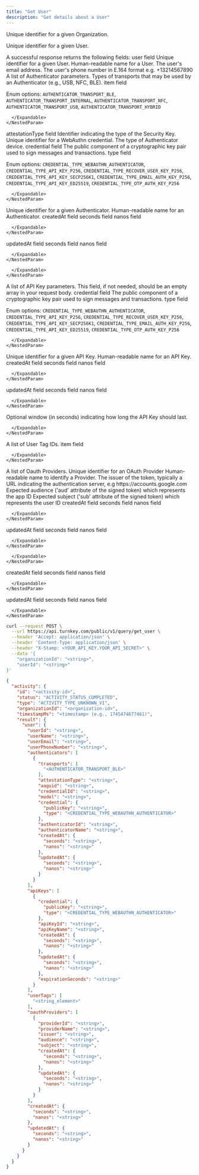```yaml
---
title: "Get User"
description: "Get details about a User"
---
```



<EndpointPath type="query" path="get_user" />

<Authorizations />

<H3Bordered text="Body" />

<ParamField body="organizationId" type="string" required={true}>

Unique identifier for a given Organization.
</ParamField>

<ParamField body="userId" type="string" required={true}>

Unique identifier for a given User.
</ParamField>


<H3Bordered text="Response" />
A successful response returns the following fields:

<ResponseField name="user" type="object" required={true}>
  user field
  <Expandable title="user details">
    <NestedParam parentKey="user" childKey="userId" type="string" required={true}>
Unique identifier for a given User.
</NestedParam>
<NestedParam parentKey="user" childKey="userName" type="string" required={true}>
Human-readable name for a User.
</NestedParam>
<NestedParam parentKey="user" childKey="userEmail" type="string" required={false}>
The user's email address.
</NestedParam>
<NestedParam parentKey="user" childKey="userPhoneNumber" type="string" required={false}>
The user's phone number in E.164 format e.g. +13214567890
</NestedParam>
<NestedParam parentKey="user" childKey="authenticators" type="array" required={true}>
      A list of Authenticator parameters.
      <Expandable title="authenticators details">
        <NestedParam parentKey="user.authenticators" childKey="transports" type="array" required={true}>
      Types of transports that may be used by an Authenticator (e.g., USB, NFC, BLE).
      <Expandable title="transports details">
        <NestedParam parentKey="user.authenticators.transports" childKey="item" type="enum" required={true}>
item field
  
Enum options: `AUTHENTICATOR_TRANSPORT_BLE`, `AUTHENTICATOR_TRANSPORT_INTERNAL`, `AUTHENTICATOR_TRANSPORT_NFC`, `AUTHENTICATOR_TRANSPORT_USB`, `AUTHENTICATOR_TRANSPORT_HYBRID`

</NestedParam>

      </Expandable>
    </NestedParam>
<NestedParam parentKey="user.authenticators" childKey="attestationType" type="string" required={true}>
attestationType field
</NestedParam>
<NestedParam parentKey="user.authenticators" childKey="aaguid" type="string" required={true}>
Identifier indicating the type of the Security Key.
</NestedParam>
<NestedParam parentKey="user.authenticators" childKey="credentialId" type="string" required={true}>
Unique identifier for a WebAuthn credential.
</NestedParam>
<NestedParam parentKey="user.authenticators" childKey="model" type="string" required={true}>
The type of Authenticator device.
</NestedParam>
<NestedParam parentKey="user.authenticators" childKey="credential" type="object" required={true}>
      credential field
      <Expandable title="credential details">
        <NestedParam parentKey="user.authenticators.credential" childKey="publicKey" type="string" required={true}>
The public component of a cryptographic key pair used to sign messages and transactions.
</NestedParam>
<NestedParam parentKey="user.authenticators.credential" childKey="type" type="enum" required={true}>
type field
  
Enum options: `CREDENTIAL_TYPE_WEBAUTHN_AUTHENTICATOR`, `CREDENTIAL_TYPE_API_KEY_P256`, `CREDENTIAL_TYPE_RECOVER_USER_KEY_P256`, `CREDENTIAL_TYPE_API_KEY_SECP256K1`, `CREDENTIAL_TYPE_EMAIL_AUTH_KEY_P256`, `CREDENTIAL_TYPE_API_KEY_ED25519`, `CREDENTIAL_TYPE_OTP_AUTH_KEY_P256`

</NestedParam>

      </Expandable>
    </NestedParam>
<NestedParam parentKey="user.authenticators" childKey="authenticatorId" type="string" required={true}>
Unique identifier for a given Authenticator.
</NestedParam>
<NestedParam parentKey="user.authenticators" childKey="authenticatorName" type="string" required={true}>
Human-readable name for an Authenticator.
</NestedParam>
<NestedParam parentKey="user.authenticators" childKey="createdAt" type="object" required={true}>
      createdAt field
      <Expandable title="createdAt details">
        <NestedParam parentKey="user.authenticators.createdAt" childKey="seconds" type="string" required={true}>
seconds field
</NestedParam>
<NestedParam parentKey="user.authenticators.createdAt" childKey="nanos" type="string" required={true}>
nanos field
</NestedParam>

      </Expandable>
    </NestedParam>
<NestedParam parentKey="user.authenticators" childKey="updatedAt" type="object" required={true}>
      updatedAt field
      <Expandable title="updatedAt details">
        <NestedParam parentKey="user.authenticators.updatedAt" childKey="seconds" type="string" required={true}>
seconds field
</NestedParam>
<NestedParam parentKey="user.authenticators.updatedAt" childKey="nanos" type="string" required={true}>
nanos field
</NestedParam>

      </Expandable>
    </NestedParam>

      </Expandable>
    </NestedParam>
<NestedParam parentKey="user" childKey="apiKeys" type="array" required={true}>
      A list of API Key parameters. This field, if not needed, should be an empty array in your request body.
      <Expandable title="apiKeys details">
        <NestedParam parentKey="user.apiKeys" childKey="credential" type="object" required={true}>
      credential field
      <Expandable title="credential details">
        <NestedParam parentKey="user.apiKeys.credential" childKey="publicKey" type="string" required={true}>
The public component of a cryptographic key pair used to sign messages and transactions.
</NestedParam>
<NestedParam parentKey="user.apiKeys.credential" childKey="type" type="enum" required={true}>
type field
  
Enum options: `CREDENTIAL_TYPE_WEBAUTHN_AUTHENTICATOR`, `CREDENTIAL_TYPE_API_KEY_P256`, `CREDENTIAL_TYPE_RECOVER_USER_KEY_P256`, `CREDENTIAL_TYPE_API_KEY_SECP256K1`, `CREDENTIAL_TYPE_EMAIL_AUTH_KEY_P256`, `CREDENTIAL_TYPE_API_KEY_ED25519`, `CREDENTIAL_TYPE_OTP_AUTH_KEY_P256`

</NestedParam>

      </Expandable>
    </NestedParam>
<NestedParam parentKey="user.apiKeys" childKey="apiKeyId" type="string" required={true}>
Unique identifier for a given API Key.
</NestedParam>
<NestedParam parentKey="user.apiKeys" childKey="apiKeyName" type="string" required={true}>
Human-readable name for an API Key.
</NestedParam>
<NestedParam parentKey="user.apiKeys" childKey="createdAt" type="object" required={true}>
      createdAt field
      <Expandable title="createdAt details">
        <NestedParam parentKey="user.apiKeys.createdAt" childKey="seconds" type="string" required={true}>
seconds field
</NestedParam>
<NestedParam parentKey="user.apiKeys.createdAt" childKey="nanos" type="string" required={true}>
nanos field
</NestedParam>

      </Expandable>
    </NestedParam>
<NestedParam parentKey="user.apiKeys" childKey="updatedAt" type="object" required={true}>
      updatedAt field
      <Expandable title="updatedAt details">
        <NestedParam parentKey="user.apiKeys.updatedAt" childKey="seconds" type="string" required={true}>
seconds field
</NestedParam>
<NestedParam parentKey="user.apiKeys.updatedAt" childKey="nanos" type="string" required={true}>
nanos field
</NestedParam>

      </Expandable>
    </NestedParam>
<NestedParam parentKey="user.apiKeys" childKey="expirationSeconds" type="string" required={false}>
Optional window (in seconds) indicating how long the API Key should last.
</NestedParam>

      </Expandable>
    </NestedParam>
<NestedParam parentKey="user" childKey="userTags" type="array" required={true}>
      A list of User Tag IDs.
      <Expandable title="userTags details">
        <NestedParam parentKey="user.userTags" childKey="item" type="string" required={true}>
item field
</NestedParam>

      </Expandable>
    </NestedParam>
<NestedParam parentKey="user" childKey="oauthProviders" type="array" required={true}>
      A list of Oauth Providers.
      <Expandable title="oauthProviders details">
        <NestedParam parentKey="user.oauthProviders" childKey="providerId" type="string" required={true}>
Unique identifier for an OAuth Provider
</NestedParam>
<NestedParam parentKey="user.oauthProviders" childKey="providerName" type="string" required={true}>
Human-readable name to identify a Provider.
</NestedParam>
<NestedParam parentKey="user.oauthProviders" childKey="issuer" type="string" required={true}>
The issuer of the token, typically a URL indicating the authentication server, e.g https://accounts.google.com
</NestedParam>
<NestedParam parentKey="user.oauthProviders" childKey="audience" type="string" required={true}>
Expected audience ('aud' attribute of the signed token) which represents the app ID
</NestedParam>
<NestedParam parentKey="user.oauthProviders" childKey="subject" type="string" required={true}>
Expected subject ('sub' attribute of the signed token) which represents the user ID
</NestedParam>
<NestedParam parentKey="user.oauthProviders" childKey="createdAt" type="object" required={true}>
      createdAt field
      <Expandable title="createdAt details">
        <NestedParam parentKey="user.oauthProviders.createdAt" childKey="seconds" type="string" required={true}>
seconds field
</NestedParam>
<NestedParam parentKey="user.oauthProviders.createdAt" childKey="nanos" type="string" required={true}>
nanos field
</NestedParam>

      </Expandable>
    </NestedParam>
<NestedParam parentKey="user.oauthProviders" childKey="updatedAt" type="object" required={true}>
      updatedAt field
      <Expandable title="updatedAt details">
        <NestedParam parentKey="user.oauthProviders.updatedAt" childKey="seconds" type="string" required={true}>
seconds field
</NestedParam>
<NestedParam parentKey="user.oauthProviders.updatedAt" childKey="nanos" type="string" required={true}>
nanos field
</NestedParam>

      </Expandable>
    </NestedParam>

      </Expandable>
    </NestedParam>
<NestedParam parentKey="user" childKey="createdAt" type="object" required={true}>
      createdAt field
      <Expandable title="createdAt details">
        <NestedParam parentKey="user.createdAt" childKey="seconds" type="string" required={true}>
seconds field
</NestedParam>
<NestedParam parentKey="user.createdAt" childKey="nanos" type="string" required={true}>
nanos field
</NestedParam>

      </Expandable>
    </NestedParam>
<NestedParam parentKey="user" childKey="updatedAt" type="object" required={true}>
      updatedAt field
      <Expandable title="updatedAt details">
        <NestedParam parentKey="user.updatedAt" childKey="seconds" type="string" required={true}>
seconds field
</NestedParam>
<NestedParam parentKey="user.updatedAt" childKey="nanos" type="string" required={true}>
nanos field
</NestedParam>

      </Expandable>
    </NestedParam>

  </Expandable>
</ResponseField>

<RequestExample>

```bash cURL
curl --request POST \
  --url https://api.turnkey.com/public/v1/query/get_user \
  --header 'Accept: application/json' \
  --header 'Content-Type: application/json' \
  --header "X-Stamp: <YOUR_API_KEY.YOUR_API_SECRET>" \
  --data '{
    "organizationId": "<string>",
    "userId": "<string>"
}'
```

</RequestExample>

<ResponseExample>

```json 200
{
  "activity": {
    "id": "<activity-id>",
    "status": "ACTIVITY_STATUS_COMPLETED",
    "type": "ACTIVITY_TYPE_UNKNOWN_V1",
    "organizationId": "<organization-id>",
    "timestampMs": "<timestamp> (e.g., 1745474677461)",
    "result": {
      "user": {
        "userId": "<string>",
        "userName": "<string>",
        "userEmail": "<string>",
        "userPhoneNumber": "<string>",
        "authenticators": [
          {
            "transports": [
              "<AUTHENTICATOR_TRANSPORT_BLE>"
            ],
            "attestationType": "<string>",
            "aaguid": "<string>",
            "credentialId": "<string>",
            "model": "<string>",
            "credential": {
              "publicKey": "<string>",
              "type": "<CREDENTIAL_TYPE_WEBAUTHN_AUTHENTICATOR>"
            },
            "authenticatorId": "<string>",
            "authenticatorName": "<string>",
            "createdAt": {
              "seconds": "<string>",
              "nanos": "<string>"
            },
            "updatedAt": {
              "seconds": "<string>",
              "nanos": "<string>"
            }
          }
        ],
        "apiKeys": [
          {
            "credential": {
              "publicKey": "<string>",
              "type": "<CREDENTIAL_TYPE_WEBAUTHN_AUTHENTICATOR>"
            },
            "apiKeyId": "<string>",
            "apiKeyName": "<string>",
            "createdAt": {
              "seconds": "<string>",
              "nanos": "<string>"
            },
            "updatedAt": {
              "seconds": "<string>",
              "nanos": "<string>"
            },
            "expirationSeconds": "<string>"
          }
        ],
        "userTags": [
          "<string_element>"
        ],
        "oauthProviders": [
          {
            "providerId": "<string>",
            "providerName": "<string>",
            "issuer": "<string>",
            "audience": "<string>",
            "subject": "<string>",
            "createdAt": {
              "seconds": "<string>",
              "nanos": "<string>"
            },
            "updatedAt": {
              "seconds": "<string>",
              "nanos": "<string>"
            }
          }
        ],
        "createdAt": {
          "seconds": "<string>",
          "nanos": "<string>"
        },
        "updatedAt": {
          "seconds": "<string>",
          "nanos": "<string>"
        }
      }
    }
  }
}
```

</ResponseExample>
